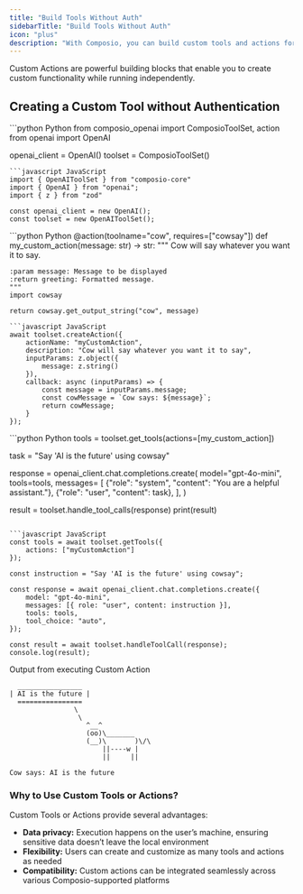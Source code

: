 ```yaml
---
title: "Build Tools Without Auth"
sidebarTitle: "Build Tools Without Auth"
icon: "plus"
description: "With Composio, you can build custom tools and actions for any functionality you need (e.g., data processing, calculations, or integrations with other services)"
---
```


<Tip>
Custom Actions are powerful building blocks that enable you to create custom functionality while running independently.
</Tip>

## Creating a Custom Tool without Authentication

<Steps>
<Step title="Import necessary modules">

<CodeGroup>
```python Python
from composio_openai import ComposioToolSet, action
from openai import OpenAI

openai_client = OpenAI()
toolset = ComposioToolSet()
```
```javascript JavaScript
import { OpenAIToolSet } from "composio-core"
import { OpenAI } from "openai";
import { z } from "zod"

const openai_client = new OpenAI();
const toolset = new OpenAIToolSet();
```
</CodeGroup>
</Step>
<Step title="Creating a custom action">
<CodeGroup>
```python Python
@action(toolname="cow", requires=["cowsay"])
def my_custom_action(message: str) -> str:
    """
    Cow will say whatever you want it to say.

    :param message: Message to be displayed
    :return greeting: Formatted message.
    """
    import cowsay
    
    return cowsay.get_output_string("cow", message)
```
```javascript JavaScript
await toolset.createAction({
    actionName: "myCustomAction",
    description: "Cow will say whatever you want it to say",
    inputParams: z.object({
        message: z.string()
    }),
    callback: async (inputParams) => {
        const message = inputParams.message;
        const cowMessage = `Cow says: ${message}`;
        return cowMessage;
    }
});
```
</CodeGroup>
</Step>
<Step title="Executing the Custom Action">
<CodeGroup>
```python Python
tools = toolset.get_tools(actions=[my_custom_action])

task = "Say 'AI is the future' using cowsay"

response = openai_client.chat.completions.create(
model="gpt-4o-mini",
tools=tools,
messages=
    [
        {"role": "system", "content": "You are a helpful assistant."},
        {"role": "user", "content": task},
    ],
)

result = toolset.handle_tool_calls(response)
print(result)
```

```javascript JavaScript
const tools = await toolset.getTools({
    actions: ["myCustomAction"]
});

const instruction = "Say 'AI is the future' using cowsay";

const response = await openai_client.chat.completions.create({
    model: "gpt-4o-mini",
    messages: [{ role: "user", content: instruction }],
    tools: tools,
    tool_choice: "auto",
});

const result = await toolset.handleToolCall(response);
console.log(result);
```
</CodeGroup>

Output from executing Custom Action
<CodeGroup>
```shell Python
  ________________
| AI is the future |
  ================
                \
                 \
                   ^__^
                   (oo)\_______
                   (__)\       )\/\
                       ||----w |
                       ||     ||
```
```shell JavaScript
Cow says: AI is the future
```
</CodeGroup>
</Step>
</Steps>


### Why to Use Custom Tools or Actions?

Custom Tools or Actions provide several advantages:

- **Data privacy:** Execution happens on the user’s machine, ensuring sensitive data doesn’t leave the local environment
- **Flexibility:** Users can create and customize as many tools and actions as needed
- **Compatibility:** Custom actions can be integrated seamlessly across various Composio-supported platforms
